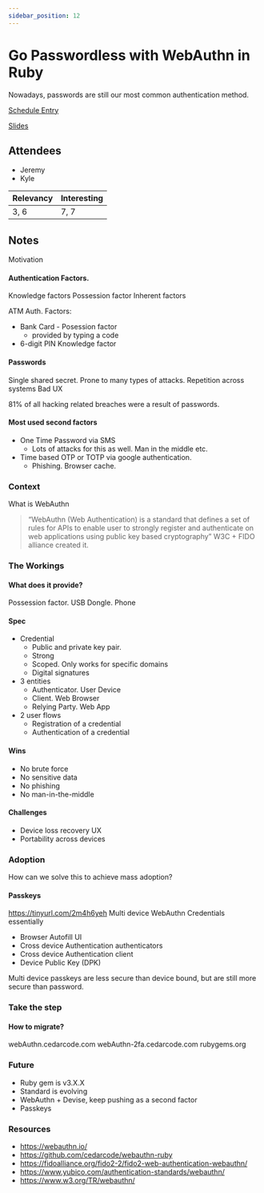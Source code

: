```yaml
---
sidebar_position: 12
---
```



# Go Passwordless with WebAuthn in Ruby

Nowadays, passwords are still our most common authentication method.

<Speaker
  name='Braulio Martinez'
  position="Cofounder & Software Engineer @ Cedarcode"
  imageUrl='https://sessionize.com/image/7bda-400o400o2-nUA7X8MBK4NeH49eoyRoq2.jpg'
/>

[Schedule Entry](https://railsconf2023.sessionize.com/session/452753)

[Slides](https://speakerdeck.com/brauliomartinezlm/go-passwordless-with-webauthn-in-ruby)

## Attendees
* Jeremy
* Kyle

| Relevancy    | Interesting |
| ----------- | ----------- |
| 3, 6        | 7, 7        |

## Notes

Motivation
#### Authentication Factors.
Knowledge factors
Possession factor
Inherent factors

ATM Auth.
Factors:
* Bank Card - Posession factor
	* provided by typing a code
* 6-digit PIN Knowledge factor

#### Passwords
Single shared secret.
Prone to many types of attacks.
Repetition across systems
Bad UX

81% of all hacking related breaches were a result of passwords.

#### Most used second factors
* One Time Password via SMS
	* Lots of attacks for this as well. Man in the middle etc.
* Time based OTP or TOTP via google authentication.
	* Phishing. Browser cache.

### Context
What is WebAuthn
> “WebAuthn (Web Authentication) is a standard that defines a set of rules for APIs to enable user to strongly register and authenticate on web applications using public key based cryptography”
W3C + FIDO alliance created it.

### The Workings
#### What does it provide?
Possession factor.
USB Dongle. Phone

#### Spec
* Credential
	* Public and private key pair.
	* Strong
	* Scoped. Only works for specific domains
	* Digital signatures
* 3 entities
	* Authenticator. User Device
	* Client. Web Browser
	* Relying Party. Web App
* 2 user flows
	* Registration of a credential
	* Authentication of a credential

#### Wins
* No brute force
* No sensitive data
* No phishing
* No man-in-the-middle

#### Challenges
* Device loss recovery UX
* Portability across devices

### Adoption

How can we solve this to achieve mass adoption?

#### Passkeys

https://tinyurl.com/2m4h6yeh
Multi device WebAuthn Credentials essentially
* Browser Autofill UI
* Cross device Authentication authenticators
* Cross device Authentication client
* Device Public Key (DPK)

Multi device passkeys are less secure than device bound, but are still more secure than password.

### Take the step
#### How to migrate?

webAuthn.cedarcode.com
webAuthn-2fa.cedarcode.com
rubygems.org

### Future
* Ruby gem is v3.X.X
* Standard is evolving
* WebAuthn + Devise, keep pushing as a second factor
* Passkeys

### Resources

* https://webauthn.io/
* https://github.com/cedarcode/webauthn-ruby
* https://fidoalliance.org/fido2-2/fido2-web-authentication-webauthn/
* https://www.yubico.com/authentication-standards/webauthn/
* https://www.w3.org/TR/webauthn/
